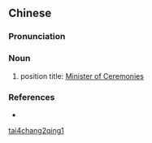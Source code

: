 ==Chinese==
{{zh-forms|type=21}}

===Pronunciation===
{{zh-pron
|m=tàicháng qīng
|cat=n
}}

===Noun===
{{zh-noun}}

# {{lb|zh|archaic}} position title: [[w:Government of the Han Dynasty|Minister of Ceremonies]]

===References===
* {{cite-book
|last=Luo
|first=Guanzhong
|authorlink=w:Luo Guanzhong
|coauthors=
|year=
|title=Annotated [[s:Romance of the Three Kingdoms/Chapter 9#33|Romance of the Three Kingdoms/Chapter 9]], page 117, note 20
|language=Mandarin
|publisher=
|location=
|isbn=957911305X
}}

[[Category:Mandarin archaic terms|tai4chang2qing1]]